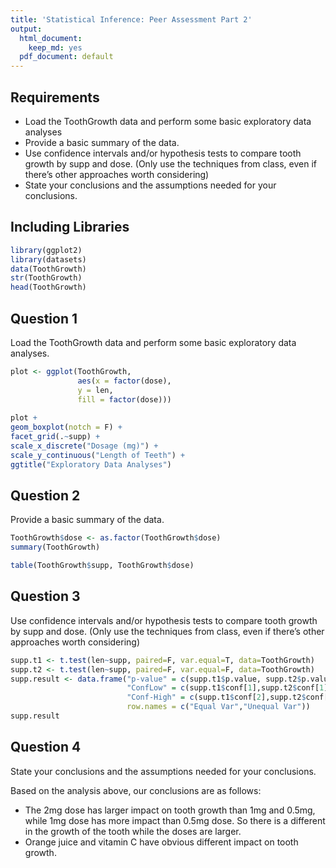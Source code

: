 ```yaml
---
title: 'Statistical Inference: Peer Assessment Part 2'
output:
  html_document:
    keep_md: yes
  pdf_document: default
---
```


## Requirements

+ Load the ToothGrowth data and perform some basic exploratory data analyses
+ Provide a basic summary of the data.
+ Use confidence intervals and/or hypothesis tests to compare tooth growth by supp and dose. (Only use the techniques from class, even if there's other approaches worth considering)
+ State your conclusions and the assumptions needed for your conclusions.

## Including Libraries
```r
library(ggplot2)
library(datasets)
data(ToothGrowth)
str(ToothGrowth)
head(ToothGrowth)
```
## Question 1
Load the ToothGrowth data and perform some basic exploratory data analyses.

```r
plot <- ggplot(ToothGrowth, 
               aes(x = factor(dose),
               y = len,
               fill = factor(dose)))
               
plot +
geom_boxplot(notch = F) + 
facet_grid(.~supp) +
scale_x_discrete("Dosage (mg)") +   
scale_y_continuous("Length of Teeth") +  
ggtitle("Exploratory Data Analyses")
```

## Question 2
Provide a basic summary of the data.

```r
ToothGrowth$dose <- as.factor(ToothGrowth$dose)
summary(ToothGrowth)
```
```r
table(ToothGrowth$supp, ToothGrowth$dose)
```

## Question 3
Use confidence intervals and/or hypothesis tests to compare tooth growth by supp and dose. (Only use the techniques from class, even if there's other approaches worth considering)

```r
supp.t1 <- t.test(len~supp, paired=F, var.equal=T, data=ToothGrowth)
supp.t2 <- t.test(len~supp, paired=F, var.equal=F, data=ToothGrowth)
supp.result <- data.frame("p-value" = c(supp.t1$p.value, supp.t2$p.value),
                          "ConfLow" = c(supp.t1$conf[1],supp.t2$conf[1]),
                          "Conf-High" = c(supp.t1$conf[2],supp.t2$conf[2]),
                          row.names = c("Equal Var","Unequal Var"))
supp.result
```

## Question 4
State your conclusions and the assumptions needed for your conclusions.

Based on the analysis above, our conclusions are as follows: 

- The 2mg dose has larger impact on tooth growth than 1mg and 0.5mg, while 1mg dose has more impact than 0.5mg dose. So there is a different in the growth of the tooth while the doses are larger.
- Orange juice and vitamin C have obvious different impact on tooth growth.